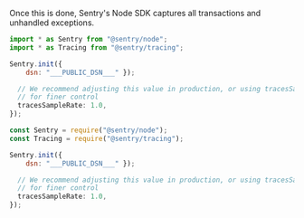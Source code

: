 Once this is done, Sentry's Node SDK captures all transactions and unhandled exceptions.

```javascript {tabTitle:ESM}
import * as Sentry from "@sentry/node";
import * as Tracing from "@sentry/tracing";

Sentry.init({
    dsn: "___PUBLIC_DSN___" });

  // We recommend adjusting this value in production, or using tracesSampler
  // for finer control
  tracesSampleRate: 1.0,
});
```

```javascript {tabTitle:CommonJS}
const Sentry = require("@sentry/node");
const Tracing = require("@sentry/tracing");

Sentry.init({
    dsn: "___PUBLIC_DSN___" });

  // We recommend adjusting this value in production, or using tracesSampler
  // for finer control
  tracesSampleRate: 1.0,
});
```
